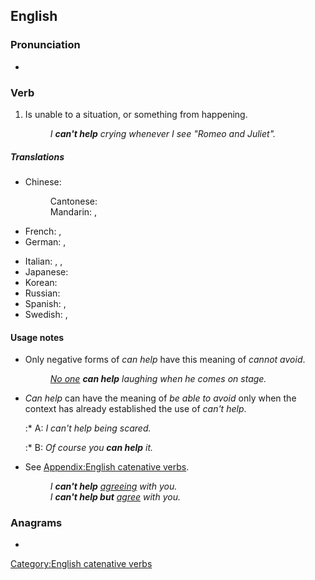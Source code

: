 ==English==

===Pronunciation===
* {{audio|en|en-au-can't help.ogg|Audio (AU)}}

===Verb===
{{head|en|verb}}

# {{lb|en|idiom}} Is unable to {{l|en|avoid}} a situation, or {{l|en|stop}} something from happening.
#: ''I '''can't help''' crying whenever I see "Romeo and Juliet".''

=====Translations=====
{{trans-top|not be able to avoid something}}
* Chinese:
*: Cantonese: {{t|yue|忍唔住|tr=jan2 m4 zyu6}}
*: Mandarin: {{t+|cmn|忍不住|tr=rěnbuzhù|sc=Hani}}, {{t+|cmn|不禁|tr=bùjīn|sc=Hani}}
* French: {{t|fr|ne pouvoir s'empêcher de}}, {{t+|fr|ne pas pouvoir ne pas}}
* German: {{t|de|nicht umhin können}}, {{t|de|nicht lassen können}}
{{trans-mid}}
* Italian: {{t|it|non poter fare a meno di}}, {{t|it|non potere fare a meno di}}, {{t|it|non poterci fare niente}}
* Japanese: {{t|ja|しないではいられない|tr=...shinaide-wa irarenai|alt=...しないではいられない|sc=Jpan}}
* Korean: {{t|ko|안 … -ᆯ(할) 수 없다}}
* Russian: {{t|ru|не мочь не}}
* Spanish: {{t|es|[[no]] [[poder]] [[evitar]] [[de]]}}, {{t|es|[[no]] [[poder]] [[dejar]] [[de]]}}
*Swedish:  {{t|se| inte kunna låta bli}}, {{t|se|inte (kunna) rå för}}
{{trans-bottom}}

====Usage notes====
* Only negative forms of ''can help'' have this meaning of ''cannot avoid''.
*: ''<u>No one</u> '''can help''' laughing when he comes on stage.''
* ''Can help'' can have the meaning of ''be able to avoid'' only when the context has already established the use of ''can't help''.
*:* A: ''I can't help being scared.''
*:* B: ''Of course you '''can help''' it.''
* {{l|en|This is a [[catenative]] verb that takes the [[gerund]] or, with '''''[[but]]''''', the [[bare infinitive]].}} See [[Appendix:English catenative verbs]].
*: ''I '''can't help''' <u>agreeing</u> with you.''
*: ''I '''can't help but''' <u>agree</u> with you.''

===Anagrams===
* {{anagrams|en|a=acehlnpt|planchet}}

[[Category:English catenative verbs]]